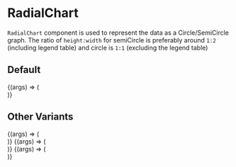 
<Meta title="Lab/RadialGraphs/RadialChart" component={RadialChart} />

# RadialChart

`RadialChart` component is used to represent the
data as a Circle/SemiCircle graph. The ratio of `height:width`
for semiCircle is preferably around `1:2` (including legend table)
and circle is `1:1` (excluding the legend table)

## Default

<Canvas>
  <Story
    name="Circle-1"
    args={{
      radialData: testRadialChartData,
      heading: "heading",
      legendTableHeight: 120,
      showCenterHeading: true,
    }}
  >
    {(args) => (
      <div style={{ width: "15rem", height: "20rem", margin: "1rem" }}>
        <RadialChart {...args} />
      </div>
    )}
  </Story>
</Canvas>

## Other Variants

<Canvas>
  <Story
    name="Circle-2"
    args={{
      radialData: testRadialChartData,
      semiCircle: false,
      heading: "heading",
      legendTableHeight: 100,
      alignLegendTable: "right",
      showCenterHeading: true,
    }}
  >
    {(args) => (
      <div style={{ width: "22rem", height: "14rem", margin: "0.5rem" }}>
        <RadialChart {...args} />
      </div>
    )}
  </Story>
  <Story
    name="SemiCircle-1"
    args={{
      radialData: testRadialChartData,
      heading: "heading",
      legendTableHeight: 95,
      showCenterHeading: true,
      semiCircle: true,
    }}
  >
    {(args) => (
      <div style={{ width: "40rem", height: "18rem", margin: "1rem" }}>
        <RadialChart {...args} />
      </div>
    )}
  </Story>
  <Story
    name="SemiCircle-2"
    args={{
      radialData: testRadialChartData,
      semiCircle: true,
      heading: "heading",
      legendTableHeight: 100,
      alignLegendTable: "right",
      showCenterHeading: true,
    }}
  >
    {(args) => (
      <div style={{ width: "25rem", height: "15rem", margin: "1rem" }}>
        <RadialChart {...args} />
      </div>
    )}
  </Story>
</Canvas>

<ArgsTable of={RadialChart} />
